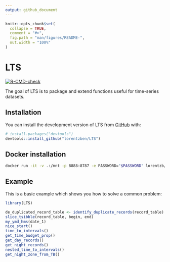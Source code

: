 ---
output: github_document
---

<!-- README.md is generated from README.Rmd. Please edit that file -->

```{r, include = FALSE}
knitr::opts_chunk$set(
  collapse = TRUE,
  comment = "#>",
  fig.path = "man/figures/README-",
  out.width = "100%"
)
```

# LTS

<!-- badges: start -->
[![R-CMD-check](https://github.com/lorentzben/LTS/actions/workflows/R-CMD-check.yaml/badge.svg)](https://github.com/lorentzben/LTS/actions/workflows/R-CMD-check.yaml)
<!-- badges: end -->

The goal of LTS is to package and extend functions useful for time-series datasets.

## Installation

You can install the development version of LTS from [GitHub](https://github.com/) with:

``` r
# install.packages("devtools")
devtools::install_github("lorentzben/LTS")
```

## Docker installation

```bash
docker run -it -v .:/mnt -p 8888:8787 -e PASSWORD="$PASSWORD" lorentzb/rfid:2.0
```

## Example

This is a basic example which shows you how to solve a common problem:

```{r example, eval=FALSE}
library(LTS)

de_duplicated_record_table <- identify_duplicate_records(record_table)
slice_tsibble(record_table, begin, end)
my_ymd_hms(date_1)
nice_start()
time_to_intervals()
get_time_budget_prop()
get_day_records()
get_night_records()
nested_time_to_intervals()
get_night_zone_from_TB()
```
